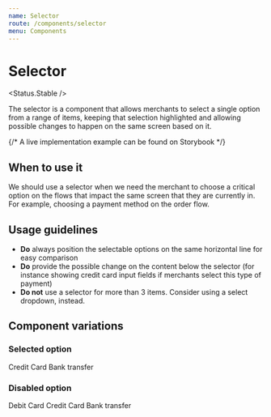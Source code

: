```yaml
---
name: Selector
route: /components/selector
menu: Components
---
```



# Selector

<Status.Stable />

The selector is a component that allows merchants to select a single option from a range of items, keeping that selection
highlighted and allowing possible changes to happen on the same screen based on it.

<Playground>
  {/* A live implementation example can be found on Storybook */}
  <SelectorWithState />
</Playground>

<Props of={Selector} />

## When to use it

We should use a selector when we need the merchant to choose a critical option on the flows that impact the
same screen that they are currently in. For example, choosing a payment method on the order flow.

## Usage guidelines

- **Do** always position the selectable options on the same horizontal line for easy comparison
- **Do** provide the possible change on the content below the selector (for instance showing credit card input fields if merchants select this type of payment)
- **Do not** use a selector for more than 3 items. Consider using a select dropdown, instead.

## Component variations

### Selected option

<Playground>
  <div style={{ display: 'flex' }}>
    <Selector
      selected
      style={{ width: 'calc(50% - 4px)', marginRight: '12px' }}
    >
      Credit Card
    </Selector>
    <Selector style={{ width: 'calc(50% - 4px)' }}>Bank transfer</Selector>
  </div>
</Playground>

### Disabled option

<Playground>
  <div style={{ display: 'flex' }}>
    <Selector style={{ width: 'calc(33% - 4px)', marginRight: '12px' }}>
      Debit Card
    </Selector>
    <Selector style={{ width: 'calc(33% - 4px)', marginRight: '12px' }}>
      Credit Card
    </Selector>
    <Selector disabled style={{ width: 'calc(33% - 4px)' }}>
      Bank transfer
    </Selector>
  </div>
</Playground>
